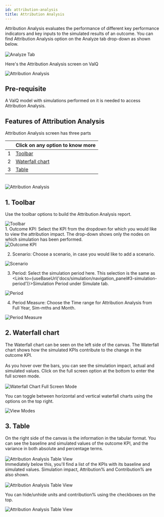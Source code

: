 ```yaml
---
id: attribution-analysis
title: Attribution Analysis
---
```


<div style={{textAlign: 'justify'}}>
Attribution Analysis evaluates the performance of different key performance indicators and key inputs to the simulated results of an outcome.
You can find Attribution Analysis option on the Analyze tab drop-down as shown below.</div> <br />

 

<div style={{textAlign: 'center'}}>
  <Zoom>
<img alt="Analyze Tab" src={useBaseUrl('/doc-images/analyze/analyze1.3.png')} />
  </Zoom>
</ div> <br />

Here's the Attribution Analysis screen on ValQ 

<div style={{textAlign: 'center'}}>
  <Zoom>
<img alt="Attribution Analysis" src={useBaseUrl('/doc-images/analyze/aaa-2.png')} />
  </Zoom>
</ div>

## Pre-requisite

A ValQ model with simulations performed on it is needed to access Attribution Analysis.

## Features of Attribution Analysis

Attribution Analysis screen has three parts

<div style={{textAlign: 'justify'}} className="table-center">

|   | Click on any option to know more  |                                                                                                                                                                                                                                                                   
|---|---------------------|
| 1 | [Toolbar](#1-toolbar)  |
| 2 | [Waterfall chart](#2-waterfall-chart)     |
| 3 | [Table](#3-table)  |

</div> <br />

<div style={{textAlign: 'center'}}>
  <Zoom>
<img alt="Attribution Analysis" src={useBaseUrl('/doc-images/analyze/aaa-14.png')} />
  </Zoom>
</ div>

## 1. Toolbar

Use the toolbar options to build the Attribution Analysis report.

<div style={{textAlign: 'center'}}>
  <Zoom>
<img alt="Toolbar" src={useBaseUrl('/doc-images/analyze/aaa-9.png')} />
  </Zoom>
</ div> <br />

<div style={{textAlign: 'justify'}}>
1. Outcome KPI: Select the KPI from the dropdown for which you would like to view the attribution impact. 
The drop-down shows only the nodes on which simulation has been performed.
</ div> <br />

<div style={{textAlign: 'center'}}>
  <Zoom>
<img alt="Outcome KPI" src={useBaseUrl('/doc-images/analyze/aaa-10.png')} />
  </Zoom>
</ div> <br />

2. Scenario: Choose a scenario, in case you would like to add a scenario.

<div style={{textAlign: 'center'}}>
  <Zoom>
<img alt="Scenario" src={useBaseUrl('/doc-images/analyze/aaa-11.png')} />
  </Zoom>
</ div> <br />

3. Period: Select the simulation period here. This selection is the same as <Link to={useBaseUrl('docs/simulation/navigation_panel#3-simulation-period')}>Simulation Period</Link> under Simulate tab.

<div style={{textAlign: 'center'}}>
  <Zoom>
<img alt="Period" src={useBaseUrl('/doc-images/analyze/aaa-12.png')} />
  </Zoom>
</ div> <br />

4. Period Measure: Choose the Time range for Attribution Analysis from Full Year, Sim-mths and Month.

<div style={{textAlign: 'center'}}>
  <Zoom>
<img alt="Period Measure" src={useBaseUrl('/doc-images/analyze/aaa-13.png')} />
  </Zoom>
</ div>

## 2. Waterfall chart

<div style={{textAlign: 'justify'}}>
The Waterfall chart can be seen on the left side of the canvas.
The Waterfall chart shows how the simulated KPIs contribute to the change in the outcome KPI.
</div> <br />

<div style={{textAlign: 'justify'}}>
As you hover over the bars, you can see the simulation impact, actual and simulated values.
Click on the full screen option at the bottom to enter the full screen mode.
</div> <br />

<div style={{textAlign: 'center'}}>
  <Zoom>
<img alt="Waterfall Chart Full Screen Mode" src={useBaseUrl('/doc-images/analyze/aaa-4.png')} />
  </Zoom>
</ div> <br />

You can toggle between horizontal and vertical waterfall charts using the options on the top right.

<div style={{textAlign: 'center'}}>
  <Zoom>
<img alt="View Modes" src={useBaseUrl('/doc-images/analyze/aaa-5.png')} />
  </Zoom>
</ div>

## 3. Table

<div style={{textAlign: 'justify'}}>
On the right side of the canvas is the information in the tabular format. 
You can see the baseline and simulated values of the outcome KPI, and the variance in both absolute and 
percentage terms.
</div> <br />

<div style={{textAlign: 'center'}}>
  <Zoom>
<img alt="Attribution Analysis Table View" src={useBaseUrl('/doc-images/analyze/aaa-6.png')}  />
  </Zoom>
</ div> <br />

<div style={{textAlign: 'justify'}}>
Immediately below this, you'll find a list of the KPIs with its baseline and simulated values. 
Simulation impact, Attribution% and Contribution% are also shown.
</div> <br />

<div style={{textAlign: 'center'}}>
  <Zoom>
<img alt="Attribution Analysis Table View" src={useBaseUrl('/doc-images/analyze/aaa-7.png')} />
  </Zoom>
</ div> <br />

You can hide/unhide units and contribution% using the checkboxes on the top.

<div style={{textAlign: 'center'}}>
  <Zoom>
<img alt="Attribution Analysis Table View" src={useBaseUrl('/doc-images/analyze/aaa-8.png')} />
  </Zoom>
</ div> <br />

